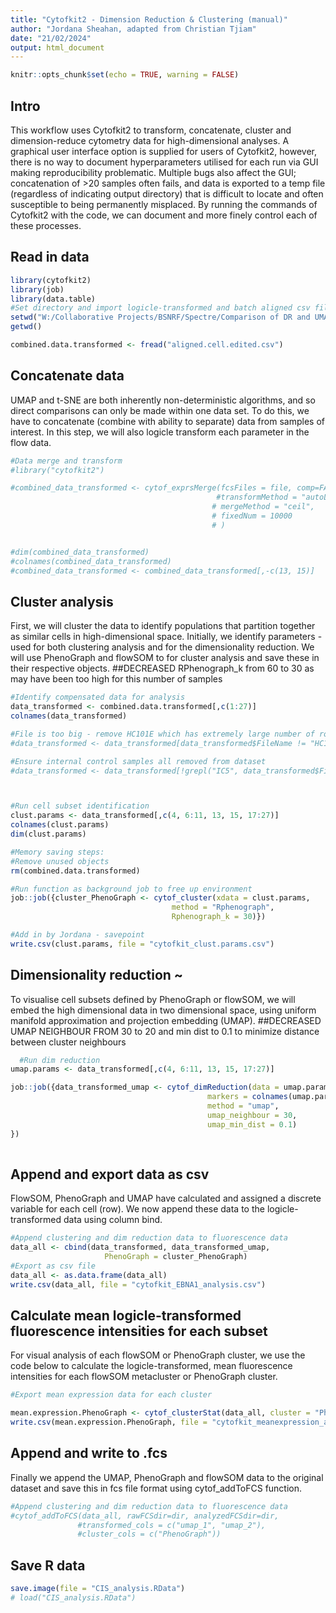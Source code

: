 ```yaml
---
title: "Cytofkit2 - Dimension Reduction & Clustering (manual)"
author: "Jordana Sheahan, adapted from Christian Tjiam"
date: "21/02/2024"
output: html_document
---
```


```r
knitr::opts_chunk$set(echo = TRUE, warning = FALSE)
```

## Intro
This workflow uses Cytofkit2 to transform, concatenate, cluster and dimension-reduce cytometry data for high-dimensional analyses. A graphical user interface option is supplied for users of Cytofkit2, however, there is no way to document hyperparameters utilised for each run via GUI making reproducibility problematic. Multiple bugs also affect the GUI; concatenation of >20 samples often fails, and data is exported to a temp file (regardless of indicating output directory) that is difficult to locate and often susceptible to being permanently misplaced. By running the commands of Cytofkit2 with the code, we can document and more finely control each of these processes.

## Read in data
```r
library(cytofkit2)
library(job)
library(data.table)
#Set directory and import logicle-transformed and batch aligned csv file (from cytonorm/spectre)
setwd("W:/Collaborative Projects/BSNRF/Spectre/Comparison of DR and UMAP to cytofkit2/cytofkit2 attempt 2")
getwd()

combined.data.transformed <- fread("aligned.cell.edited.csv")

```

## Concatenate data
UMAP and t-SNE are both inherently non-deterministic algorithms, and so direct comparisons can only be made within one data set. To do this, we have to concatenate (combine with ability to separate) data from samples of interest. In this step, we will also logicle transform each parameter in the flow data.


```r
#Data merge and transform
#library("cytofkit2")

#combined_data_transformed <- cytof_exprsMerge(fcsFiles = file, comp=FALSE,
                                              #transformMethod = "autoLgcl",
                                             # mergeMethod = "ceil",
                                             # fixedNum = 10000
                                             # )


#dim(combined_data_transformed)
#colnames(combined_data_transformed)
#combined_data_transformed <- combined_data_transformed[,-c(13, 15)]
```

## Cluster analysis 
First, we will cluster the data to identify populations that partition together as similar cells in high-dimensional space. Initially, we identify parameters - used for both clustering analysis and for the dimensionality reduction. We will use PhenoGraph and flowSOM to for cluster analysis and save these in their respective objects. 
##DECREASED RPhenograph_k from 60 to 30 as may have been too high for this number of samples 
```r

#Identify compensated data for analysis
data_transformed <- combined.data.transformed[,c(1:27)]
colnames(data_transformed)

#File is too big - remove HC101E which has extremely large number of rows
#data_transformed <- data_transformed[data_transformed$FileName != "HC101E", ]

#Ensure internal control samples all removed from dataset
#data_transformed <- data_transformed[!grepl("IC5", data_transformed$FileName), ]



#Run cell subset identification
clust.params <- data_transformed[,c(4, 6:11, 13, 15, 17:27)]
colnames(clust.params)
dim(clust.params)

#Memory saving steps:
#Remove unused objects
rm(combined.data.transformed)

#Run function as background job to free up environment
job::job({cluster_PhenoGraph <- cytof_cluster(xdata = clust.params, 
                                    method = "Rphenograph",
                                    Rphenograph_k = 30)})

#Add in by Jordana - savepoint
write.csv(clust.params, file = "cytofkit_clust.params.csv")

```


## Dimensionality reduction ~ 
To visualise cell subsets defined by PhenoGraph or flowSOM, we will embed the high dimensional data in two dimensional space, using uniform manifold approximation and projection embedding (UMAP).
##DECREASED UMAP NEIGHBOUR FROM 30 to 20 and min dist to 0.1 to minimize distance between cluster neighbours
```r

  #Run dim reduction
umap.params <- data_transformed[,c(4, 6:11, 13, 15, 17:27)]

job::job({data_transformed_umap <- cytof_dimReduction(data = umap.params,
                                            markers = colnames(umap.params),
                                            method = "umap",
                                            umap_neighbour = 30,
                                            umap_min_dist = 0.1)
})
  


```

## Append and export data as csv
FlowSOM, PhenoGraph and UMAP have calculated and assigned a discrete variable for each cell (row). We now append these data to the logicle-transformed data using column bind.

```r
#Append clustering and dim reduction data to fluorescence data
data_all <- cbind(data_transformed, data_transformed_umap, 
                     PhenoGraph = cluster_PhenoGraph)
#Export as csv file
data_all <- as.data.frame(data_all)
write.csv(data_all, file = "cytofkit_EBNA1_analysis.csv")
```

## Calculate mean logicle-transformed fluorescence intensities for each subset
For visual analysis of each flowSOM or PhenoGraph cluster, we use the code below to calculate the logicle-transformed, mean fluorescence intensities for each flowSOM metacluster or PhenoGraph cluster.

```r
#Export mean expression data for each cluster

mean.expression.PhenoGraph <- cytof_clusterStat(data_all, cluster = "PhenoGraph", statMethod = "mean")
write.csv(mean.expression.PhenoGraph, file = "cytofkit_meanexpression_analysis.csv")
```

## Append and write to .fcs
Finally we append the UMAP, PhenoGraph and flowSOM data to the original dataset and save this in fcs file format using cytof_addToFCS function.

```r
#Append clustering and dim reduction data to fluorescence data
#cytof_addToFCS(data_all, rawFCSdir=dir, analyzedFCSdir=dir, 
               #transformed_cols = c("umap_1", "umap_2"), 
               #cluster_cols = c("PhenoGraph"))
```

## Save R data
```r
save.image(file = "CIS_analysis.RData")
# load("CIS_analysis.RData")
```